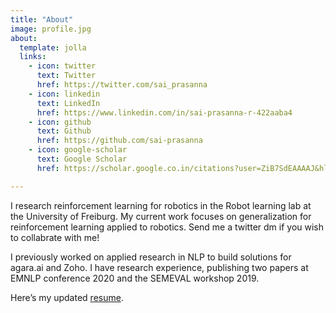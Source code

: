 ```yaml
---
title: "About"
image: profile.jpg
about:
  template: jolla
  links:
    - icon: twitter
      text: Twitter
      href: https://twitter.com/sai_prasanna
    - icon: linkedin
      text: LinkedIn
      href: https://www.linkedin.com/in/sai-prasanna-r-422aaba4
    - icon: github
      text: Github
      href: https://github.com/sai-prasanna
    - icon: google-scholar
      text: Google Scholar
      href: https://scholar.google.co.in/citations?user=ZiB7SdEAAAAJ&hl=en

---
```


I research reinforcement learning for robotics in the Robot learning lab at the University of Freiburg. My current work focuses on generalization for reinforcement learning applied to robotics. Send me a twitter dm if you wish to collabrate with me! 

I previously worked on applied research in NLP to build solutions for agara.ai and Zoho. I have research experience, publishing two papers at EMNLP conference 2020 and the SEMEVAL workshop 2019.

Here's my updated [resume](resume.pdf).